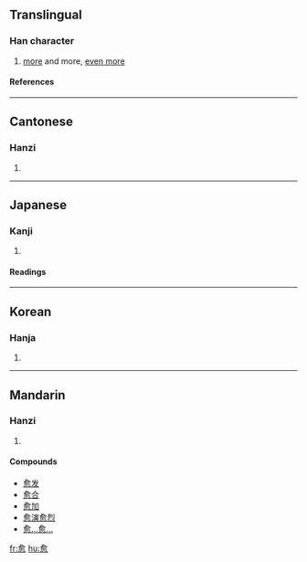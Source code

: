 {{see|癒|瘉}}

==Translingual==
===Han character===
{{Han char|rn=61|rad=心|as=09|sn=13|four=8033<sub>2</sub>|canj=人一月心 (OMBP)|ids=⿱[[俞]][[心]]}}
# [[more]] and more, [[even more]]
====References====
{{Han ref|kx=0394.030|dkj=10904|dj=0730.140|hdz=42322.150|uh=6108|ud=24840|bh=B755|bd=46933}}

----

==Cantonese==
===Hanzi===
{{yue-hanzi|jyut=|y=yu6}}
# {{defn|Cantonese}}

----
==Japanese==
===Kanji===
{{ja-kanji|grade=|rs=心09}}
# {{defn|Japanese}} 
====Readings====
{{ja-readings|on=[[ゆ]] (yu)|kun=[[まさる]] (masaru), [[いよいよ]] (iyoiyo)}}

----
==Korean==
===Hanja===
{{ko-hanja|hangeul=[[유]]|eumhun=|rv=yu|mr=yu|y=yu}}
# {{defn|Korean}}

----
==Mandarin==
===Hanzi===
{{cmn-hanzi|tra=[[癒]], [[瘉]]|pin=[[yù]] (yu4)|wg=yü<sup>4</sup>}}
# {{defn|Mandarin}}

====Compounds====
*[[愈发]]
*[[愈合]]
*[[愈加]]
*[[愈演愈烈]]
*[[愈…愈…]]

[[fr:愈]]
[[hu:愈]]